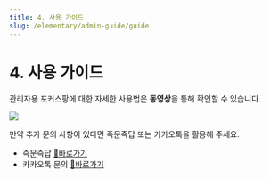 ```yaml
---
title: 4. 사용 가이드
slug: /elementary/admin-guide/guide
---
```



# 4. 사용 가이드

관리자용 포커스팡에 대한 자세한 사용법은 **동영상**을 통해 확인할 수 있습니다.

<Image src="/img/kr/elementary/admin/04-01.jpg" size="lg" />

만약 추가 문의 사항이 있다면 즉문즉답 또는 카카오톡을 활용해 주세요.

- 즉문즉답 [🔗바로가기](https://focuspang.com/ask.html)
- 카카오톡 문의 [🔗바로가기](https://pf.kakao.com/_xjxgGDxj)
